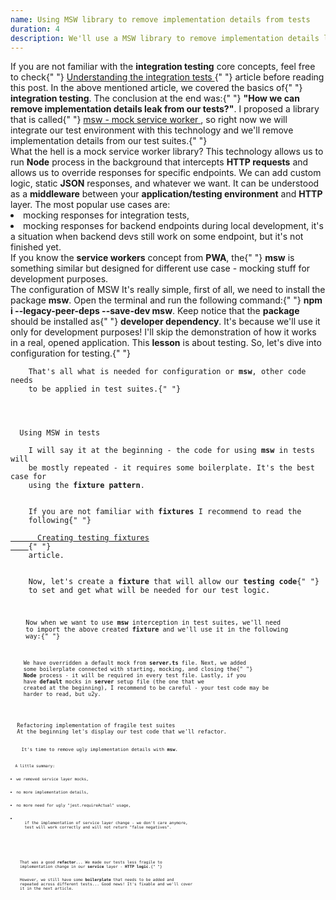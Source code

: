 ```yaml
---
name: Using MSW library to remove implementation details from tests
duration: 4
description: We'll use a MSW library to remove implementation details leaks in our integration tests.
---
```


<Prelude label="Good to know before reading">
  <Hint hasBg>
    If you are not familiar with the <B>integration testing</B> core concepts,
    feel free to check{" "}
    <A
      href="/courses/react-testing-spellbook/mastering-integration-testing/understanding-the-integration-tests/"
      outside
    >
      Understanding the integration tests
    </A>{" "}
    article before reading this post.
  </Hint>
  <M>
    In the above mentioned article, we covered the basics of{" "}
    <B>integration testing</B>. The conclusion at the end was:{" "}
    <B>"How we can remove implementation details leak from our tests?"</B>. I
    proposed a library that is called{" "}
    <A href="https://mswjs.io/" outside>
      msw - mock service worker
    </A>
    , so right now we will integrate our test environment with this technology and
    we'll remove implementation details from our test suites.{" "}
  </M>
</Prelude>

<Section>
  <XL>What the hell is a mock service worker library?</XL>
  <M>
    This technology allows us to run <B>Node</B> process in the background that
    intercepts <B>HTTP requests</B> and allows us to override responses for
    specific endpoints. We can add custom logic, static <B>JSON</B> responses,
    and whatever we want. It can be understood as a <B>middleware</B> between
    your <B>application/testing environment</B> and <B>HTTP</B> layer.
  </M>
  <M>The most popular use cases are: </M>
  <L>
    <Li>mocking responses for integration tests,</Li>
    <Li>
      mocking responses for backend endpoints during local development, it's a
      situation when backend devs still work on some endpoint, but it's not
      finished yet.
    </Li>
  </L>
  <Hint hasBg>
    If you know the <B>service workers</B> concept from <B>PWA</B>, the{" "}
    <B>msw</B> is something similar but designed for different use case -
    mocking stuff for development purposes.
  </Hint>
</Section>

<Section>
  <XL>The configuration of MSW</XL>
  <M>
    It's really simple, first of all, we need to install the package <B>msw</B>.
    Open the terminal and run the following command:{" "}
    <B>npm i --legacy-peer-deps --save-dev msw</B>.
  </M>
  <M>
    Keep notice that the <B>package</B> should be installed as{" "}
    <B>developer dependency</B>. It's because we'll use it only for development
    purposes!
  </M>
  <Hint hasBg>
    I'll skip the demonstration of how it works in a real, opened application.
    This <B>lesson</B> is about testing. So, let's dive into configuration for
    testing.{" "}
  </Hint>
  <Code
    mode="dynamic"
    description="The simplicity of setup"
    linesCount={12}
    lang="ts"
    src="https://raw.githubusercontent.com/polubis/Dream-stack-for-React-dev/lesson/Using-MSW-library-to-remove-implementation-details-from-tests/system/apps/blog/1.ts"
  />
  <M>
    That's all what is needed for configuration or <B>msw</B>, other code needs
    to be applied in test suites.{" "}
  </M>
</Section>

<Section>
  <XL>Using MSW in tests</XL>
  <M>
    I will say it at the beginning - the code for using <B>msw</B> in tests will
    be mostly repeated - it requires some boilerplate. It's the best case for
    using the <B>fixture pattern</B>.
  </M>
  <Hint hasBg>
    If you are not familiar with <B>fixtures</B> I recommend to read the
    following{" "}
    <A
      outside
      href="/courses/react-testing-spellbook/mastering-unit-testing/creating-testing-fixtures/"
    >
      Creating testing fixtures
    </A>{" "}
    article.
  </Hint>
  <M>
    Now, let's create a <B>fixture</B> that will allow our <B>testing code</B>{" "}
    to set and get what will be needed for our test logic.
  </M>
  <Code
    mode="dynamic"
    description="Fixtures for the rescue"
    linesCount={14}
    lang="ts"
    src="https://raw.githubusercontent.com/polubis/Dream-stack-for-React-dev/lesson/Using-MSW-library-to-remove-implementation-details-from-tests/system/apps/blog/2.ts"
  />
  <M>
    Now when we want to use <B>msw</B> interception in test suites, we'll need
    to import the above created <B>fixture</B> and we'll use it in the following
    way:{" "}
  </M>
  <Code
    mode="dynamic"
    description="We mocked the endpoint"
    linesCount={32}
    rolled
    lang="tsx"
    src="https://raw.githubusercontent.com/polubis/Dream-stack-for-React-dev/lesson/Using-MSW-library-to-remove-implementation-details-from-tests/system/apps/blog/3.tsx"
  />
  <M>
    We have overridden a default mock from <B>server.ts</B> file. Next, we added
    some boilerplate connected with starting, mocking, and closing the{" "}
    <B>Node</B> process - it will be required in every test file. Lastly, if you
    have <B>default</B> mocks in <B>server</B> setup file (the one that we
    created at the beginning), I recommend to be careful - your test code may be
    harder to read, but u2y.
  </M>
</Section>

<Section>
  <XL>Refactoring implementation of fragile test suites</XL>
  <M>At the beginning let's display our test code that we'll refactor.</M>
  <Code
    mode="dynamic"
    description="Ugly implementation details leaked!"
    linesCount={41}
    lang="tsx"
    rolled
    src="https://raw.githubusercontent.com/polubis/Dream-stack-for-React-dev/lesson/Using-MSW-library-to-remove-implementation-details-from-tests/system/apps/blog/4.tsx"
  />
  <M>
    It's time to remove ugly implementation details with <B>msw</B>.
  </M>
  <Code
    mode="dynamic"
    description="Ugly implementation details leaked!"
    linesCount={54}
    added={[[26, 31]]}
    lang="tsx"
    rolled
    src="https://raw.githubusercontent.com/polubis/Dream-stack-for-React-dev/lesson/Using-MSW-library-to-remove-implementation-details-from-tests/system/apps/blog/5.tsx"
  />
  <M>A little summary: </M>
  <L>
    <Li>we removed service layer mocks,</Li>
    <Li>no more implementation details,</Li>
    <Li>no more need for ugly "jest.requireActual" usage,</Li>
    <Li>
      if the implementation of service layer change - we don't care anymore,
      test will work correctly and will not return "false negatives".
    </Li>
  </L>
</Section>

<Summary label="Concerns and results of our refactor">
  <M>
    That was a good <B>refactor</B>... We made our tests less fragile to
    implementation change in our <B>service</B> layer - <B>HTTP logic</B>.{" "}
  </M>
  <M>
    However, we still have some <B>boilerplate</B> that needs to be added and
    repeated across different tests... Good news! It's fixable and we'll cover
    it in the next article.
  </M>
</Summary>
